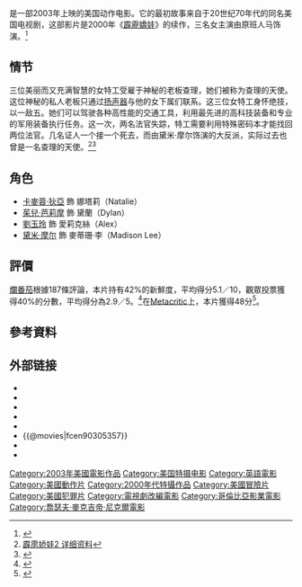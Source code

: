 {{noteTA
|G1=Movie
|G2=Show
}}
{{Infobox film
| name            = 霹靂嬌娃2：全速進攻
| original_name   = {{lang|en|''Charlie's Angels: Full Throttle''}}
| image           = Charlie's Angels Full Throttle movie.jpg
| caption         = 電影海報
| director        = [[喬瑟夫·麥克吉帝·尼克爾|喬瑟夫·麥克吉帝·尼克爾]]
| producer        = {{link-en|伦纳德·戈德堡|Leonard Goldberg}}<br />[[茱兒·芭莉摩|茱兒·芭莉摩]]<br />Nancy Juvonen
| screenplay      = {{link-en|约翰·奥古斯特|John August}}<br />Cormac Wibberley<br />Marianne Wibberley
| story           = 约翰·奥古斯特
| based on        = [[霹雳娇娃|霹雳娇娃]]
| narrator        = {{link-en|约翰·福赛斯|John Forsythe}}
| starring        = [[卡麥蓉·狄亞|卡麥蓉·狄亞]]<br />[[茱兒·芭莉摩|茱兒·芭莉摩]]<br />[[劉玉玲|劉玉玲]]<br />[[黛米·摩尔|黛米·摩尔]]<br />{{link-en|伯尼·麦克|Bernie Mac}}<br />[[克里斯平·格洛弗|克里斯平·格洛弗]]<br />{{link-en|贾斯汀·瑟鲁|Justin Theroux}}<br />[[罗伯特·帕特里克|罗伯特·帕特里克]]
| music           = Ed Shearmur
| cinematography  = Russell Carpenter
| editing         = Wayne Wahrman
| studio          = [[仙境影视公司|仙境影视公司]]<br />Flower Films<br />Tall Trees
| distributor     = [[哥伦比亚电影公司|哥伦比亚电影公司]]
| released        = {{film date|2003|6|27|美国|2003|8|8|中国<ref>{{Cite web |url = http://yule.sohu.com/01/67/article211816701.shtml |title = 《霹雳天使2》8月8日上映 玩转你的眼球 |author =  |date = 2003-08-05 |publisher = 搜狐 |language = zh-cn |accessdate = 2018-05-06 |archive-date = 2005-09-21 |archive-url = https://web.archive.org/web/20050921063601/http://yule.sohu.com/01/67/article211816701.shtml |dead-url = no }}</ref>}}
| runtime         = 106 分钟
| country         = {{美國電影產地}}
| language        = 英语
| budget          = 1.2亿美元<ref name="BOM">{{cite web|url=https://www.boxofficemojo.com/title/tt0305357/|title=Charlie's Angels: Full Throttle|publisher=[[Box_Office_Mojo|Box Office Mojo]]|accessdate=2003-06-27|archive-date=2021-11-12|archive-url=https://web.archive.org/web/20211112162231/https://www.boxofficemojo.com/title/tt0305357/|dead-url=no}}</ref>
| gross           = 2.59億美元<ref name="BOM"/>
| preceded_by     = 《[[霹靂嬌娃_(电影)|霹靂嬌娃]]》
| cn_name         = 霹雳娇娃2
| hk_name         = 神探俏嬌娃 2：指環密令
| tw_name         = 霹靂嬌娃2：全速進攻
}}
{{作品名稱|name=''Charlie's Angels: Full Throttle''|hk=神探俏嬌娃 2：指環密令|tw=霹靂嬌娃2：全速進攻|cn=霹雳娇娃2}}是一部2003年上映的美国动作电影。它的最初故事来自于20世纪70年代的同名美国电视剧，这部影片是2000年《[[霹靂嬌娃_(电影)|霹靂嬌娃]]》的续作，三名女主演由原班人马饰演。<ref>{{Cite web |url=http://cinema.com/film/7531/charlies-angels-full-throttle/synopsis.phtml |title=Charlie's Angels: Full Throttle (2003) - Synopsis |access-date=2013-07-02 |archive-date=2020-10-23 |archive-url=https://web.archive.org/web/20201023021929/https://www.cinema.com/film/7531/charlies-angels-full-throttle/synopsis.phtml |dead-url=no }}</ref>

== 情节 ==
三位美丽而又充满智慧的女特工受雇于神秘的老板查理，她们被称为查理的天使。这位神秘的私人老板只通过[[扬声器|扬声器]]与他的女下属们联系。这三位女特工身怀绝技，以一敌五。她们可以驾驶各种高性能的交通工具，利用最先进的高科技装备和专业的军用装备执行任务。这一次，两名法官失踪，特工需要利用特殊密码本才能找回两位法官。几名证人一个接一个死去，而由黛米·摩尔饰演的大反派，实际过去也曾是一名查理的天使。<ref>[http://data.yule.sohu.com/movie/data/15711/details.shtml 霹雳娇娃2 详细资料]{{dead link|date=2018年5月 |bot=InternetArchiveBot |fix-attempted=yes }}</ref><ref>{{Cite web |url=http://ent.china.com/zh_cn/movie/hbjz/11015536/20040112/11603614.html |title=《霹雳天使》(又名霹雳娇娃2)  |access-date=2013-07-02 |archive-date=2016-03-04 |archive-url=https://web.archive.org/web/20160304114048/http://ent.china.com/zh_cn/movie/hbjz/11015536/20040112/11603614.html |dead-url=no }}</ref>

== 角色 ==
* [[卡麥蓉·狄亞|卡麥蓉·狄亞]] 飾 娜塔莉（Natalie）
* [[茱兒·芭莉摩|茱兒·芭莉摩]] 飾 黛蘭（Dylan）
* [[劉玉玲|劉玉玲]] 飾 愛莉克絲（Alex）
* [[黛米·摩尔|黛米·摩尔]] 飾 麥蒂珊·李（Madison Lee）
== 評價 ==
[[爛番茄|爛番茄]]根據187條評論，本片持有42%的新鮮度，平均得分5.1／10，觀眾投票獲得40%的分數，平均得分為2.9／5。<ref>{{cite Rotten Tomatoes|id=charlies_angels_full_throttle|type=m|title=Charlie's Angels: Full Throttle|access-date=2003-06-27}}</ref>在[[Metacritic|Metacritic]]上，本片獲得48分<ref>{{cite Metacritic|id=charlies-angels-full-throttle|type=movie|title=Charlie's Angels: Full Throttle|access-date=2003-06-27}}</ref>。

== 參考資料 ==
{{reflist}}

== 外部链接 ==
* {{imdb title|0305357|霹靂嬌娃：全速進攻}}
* {{Amg movie|275302|霹靂嬌娃：全速進攻}}
* {{mojo title|charliesangels2|霹靂嬌娃：全速進攻}}
* {{rotten-tomatoes|charlies_angels_full_throttle|霹靂嬌娃：全速進攻}}
* {{metacritic film|charlies-angels-full-throttle|霹靂嬌娃：全速進攻}}
* {{@movies|fcen90305357}}
* {{douban|1297003}}
* {{mtime|11504}}

{{霹靂嬌娃}}
{{McG}}
{{DEFAULTSORT:Charlie's Angels: Full Throttle}}
[[Category:2003年美國電影作品|Category:2003年美國電影作品]]
[[Category:美国特摄电影|Category:美国特摄电影]]
[[Category:英語電影|Category:英語電影]]
[[Category:美國動作片|Category:美國動作片]]
[[Category:2000年代特攝作品|Category:2000年代特攝作品]]
[[Category:美國冒險片|Category:美國冒險片]]
[[Category:美國犯罪片|Category:美國犯罪片]]
[[Category:電視劇改編電影|Category:電視劇改編電影]]
[[Category:哥倫比亞影業電影|Category:哥倫比亞影業電影]]
[[Category:喬瑟夫·麥克吉帝·尼克爾電影|Category:喬瑟夫·麥克吉帝·尼克爾電影]]